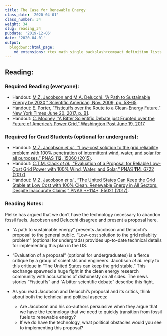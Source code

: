 ```yaml
---
title: The Case for Renewable Energy
class_date: '2020-04-01'
class_number: 34
weight: 34
slug: reading_34
pubdate: '2019-12-06'
date: '2020-04-01'
output:
  blogdown::html_page:
    md_extensions: +tex_math_single_backslash+compact_definition_lists
---
```

## Reading:

### Required Reading (everyone):
* Handout: [M.Z. Jacobson and M.A. Delucchi, "A Path to Sustainable Energy by 2030," Scientific American, Nov. 2009, pp. 58--65](https://web.stanford.edu/group/efmh/jacobson/Articles/I/sad1109Jaco5p.indd.pdf){target="_blank"}.
* Handout: [E. Porter, "Fisticuffs over the Route to a Clean-Energy Future," New York Times June 20, 2017, p. B1
  ](https://www.nytimes.com/2017/06/20/business/energy-environment/renewable-energy-national-academy-matt-jacobson.html){target="_blank"}.
* Handout: [C. Mooney, "A Bitter Scientific Debate just Erupted over the Future of America's Power Grid," Washington Post June 19, 2017
  ](https://www.washingtonpost.com/news/energy-environment/wp/2017/06/19/a-bitter-scientific-debate-just-erupted-over-the-future-of-the-u-s-electric-grid/){target="_blank"}.

### Required for Grad Students (optional for undergrads):
* Handout: [M.Z. Jacobson _et al_., "Low-cost solution to the grid reliability problem with 100% penetration of intermittent wind, water, and solar for all purposes," PNAS **112**, 15060 (2015)](http://www.pnas.org/content/112/49/15060){target="_blank"}.
* Handout: [C.T.M. Clack _et al_., "Evaluation of a Proposal for Reliable Low-Cost Grid Power with 100% Wind, Water, and Solar," PNAS **114**, 6722 (2017)](http://www.pnas.org/content/114/26/6722){target="_blank"}.
* Handout: [M.Z. Jacobson _et al_., "The United States Can Keep the Grid Stable at Low Cost with 100% Clean, Renewable Energy in All Sectors, Despite Inaccurate Claims," PNAS **114*, E5021 (2017)](http://www.pnas.org/content/114/26/E5021){target="_blank"}.

### Reading Notes:

Pielke has argued that we don't have the technology necessary to abandon fossil fuels. Jacobson and Delucchi disagree and present a proposal here.

* "A path to sustainable energy" presents Jacobson and Delucchi's proposal to the general public. "Low-cost solution to the grid reliabilty problem" (optional for undergrads) provides up-to-date technical details for implementing this plan in the US.
* "Evaluation of a proposal" (optional for undergraduates) is a fierce critique by a group of scientists and engineers. Jacobson _et al._ reply to this critique in "The United States can keep the grid stable." This exchange spawned a huge fight in the clean energy research community with accusations of dishonesty on all sides. The news stories "Fisticuffs" and "A bitter scientific debate" describe this fight.
* As you read Jacobson and Delucchi's proposal and its critics, think about both the technical and political aspects:

    * Are Jacobson and his co-authors persuasive when they argue that we have the technology that we need to quickly transition from fossil fuels to renewable energy?
    * If we do have the technology, what political obstacles would you see to implementing this proposal?
